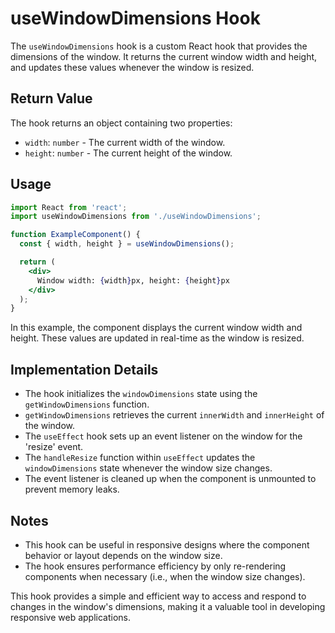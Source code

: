 # useWindowDimensions Hook

The `useWindowDimensions` hook is a custom React hook that provides the dimensions of the window. It returns the current window width and height, and updates these values whenever the window is resized.

## Return Value

The hook returns an object containing two properties:

- `width`: `number` - The current width of the window.
- `height`: `number` - The current height of the window.

## Usage

```jsx
import React from 'react';
import useWindowDimensions from './useWindowDimensions';

function ExampleComponent() {
  const { width, height } = useWindowDimensions();

  return (
    <div>
      Window width: {width}px, height: {height}px
    </div>
  );
}
```

In this example, the component displays the current window width and height. These values are updated in real-time as the window is resized.

## Implementation Details

- The hook initializes the `windowDimensions` state using the `getWindowDimensions` function.
- `getWindowDimensions` retrieves the current `innerWidth` and `innerHeight` of the window.
- The `useEffect` hook sets up an event listener on the window for the 'resize' event.
- The `handleResize` function within `useEffect` updates the `windowDimensions` state whenever the window size changes.
- The event listener is cleaned up when the component is unmounted to prevent memory leaks.

## Notes

- This hook can be useful in responsive designs where the component behavior or layout depends on the window size.
- The hook ensures performance efficiency by only re-rendering components when necessary (i.e., when the window size changes).

This hook provides a simple and efficient way to access and respond to changes in the window's dimensions, making it a valuable tool in developing responsive web applications.

